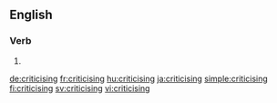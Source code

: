 ==English==

===Verb===
{{head|en|present participle}}

# {{present participle of|criticise|lang=en|nocat=1}}

[[de:criticising]]
[[fr:criticising]]
[[hu:criticising]]
[[ja:criticising]]
[[simple:criticising]]
[[fi:criticising]]
[[sv:criticising]]
[[vi:criticising]]